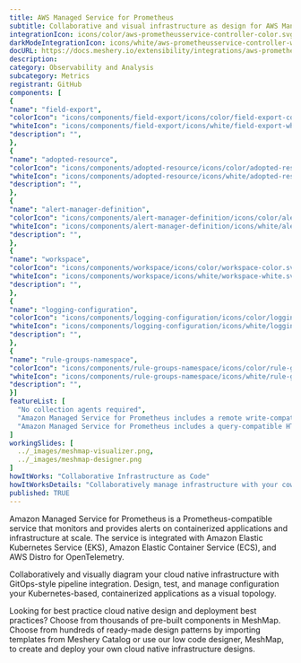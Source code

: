 ```yaml
---
title: AWS Managed Service for Prometheus
subtitle: Collaborative and visual infrastructure as design for AWS Managed Service for Prometheus
integrationIcon: icons/color/aws-prometheusservice-controller-color.svg
darkModeIntegrationIcon: icons/white/aws-prometheusservice-controller-white.svg
docURL: https://docs.meshery.io/extensibility/integrations/aws-prometheusservice-controller
description: 
category: Observability and Analysis
subcategory: Metrics
registrant: GitHub
components: [
{
"name": "field-export",
"colorIcon": "icons/components/field-export/icons/color/field-export-color.svg",
"whiteIcon": "icons/components/field-export/icons/white/field-export-white.svg",
"description": "",
},
{
"name": "adopted-resource",
"colorIcon": "icons/components/adopted-resource/icons/color/adopted-resource-color.svg",
"whiteIcon": "icons/components/adopted-resource/icons/white/adopted-resource-white.svg",
"description": "",
},
{
"name": "alert-manager-definition",
"colorIcon": "icons/components/alert-manager-definition/icons/color/alert-manager-definition-color.svg",
"whiteIcon": "icons/components/alert-manager-definition/icons/white/alert-manager-definition-white.svg",
"description": "",
},
{
"name": "workspace",
"colorIcon": "icons/components/workspace/icons/color/workspace-color.svg",
"whiteIcon": "icons/components/workspace/icons/white/workspace-white.svg",
"description": "",
},
{
"name": "logging-configuration",
"colorIcon": "icons/components/logging-configuration/icons/color/logging-configuration-color.svg",
"whiteIcon": "icons/components/logging-configuration/icons/white/logging-configuration-white.svg",
"description": "",
},
{
"name": "rule-groups-namespace",
"colorIcon": "icons/components/rule-groups-namespace/icons/color/rule-groups-namespace-color.svg",
"whiteIcon": "icons/components/rule-groups-namespace/icons/white/rule-groups-namespace-white.svg",
"description": "",
}]
featureList: [
  "No collection agents required",
  "Amazon Managed Service for Prometheus includes a remote write-compatible API that can ingest metrics from OpenTelemetry, Prometheus libraries, and existing Prometheus servers.",
  "Amazon Managed Service for Prometheus includes a query-compatible HTTP API that allows you to query metrics, metric labels, metric metadata, and time series metrics. "
]
workingSlides: [
  ../_images/meshmap-visualizer.png,
  ../_images/meshmap-designer.png
]
howItWorks: "Collaborative Infrastructure as Code"
howItWorksDetails: "Collaboratively manage infrastructure with your coworkers synchronously sharing the same designs."
published: TRUE
---
```

<p>
Amazon Managed Service for Prometheus is a Prometheus-compatible service that monitors and provides alerts on containerized applications and infrastructure at scale. The service is integrated with Amazon Elastic Kubernetes Service (EKS), Amazon Elastic Container Service (ECS), and AWS Distro for OpenTelemetry.
</p>
<p>
    Collaboratively and visually diagram your cloud native infrastructure with GitOps-style pipeline integration. Design, test, and manage configuration your Kubernetes-based, containerized applications as a visual topology.
</p>
<p>
    Looking for best practice cloud native design and deployment best practices? Choose from thousands of pre-built components in MeshMap. Choose from hundreds of ready-made design patterns by importing templates from Meshery Catalog or use our low code designer, MeshMap, to create and deploy your own cloud native infrastructure designs.
</p>
